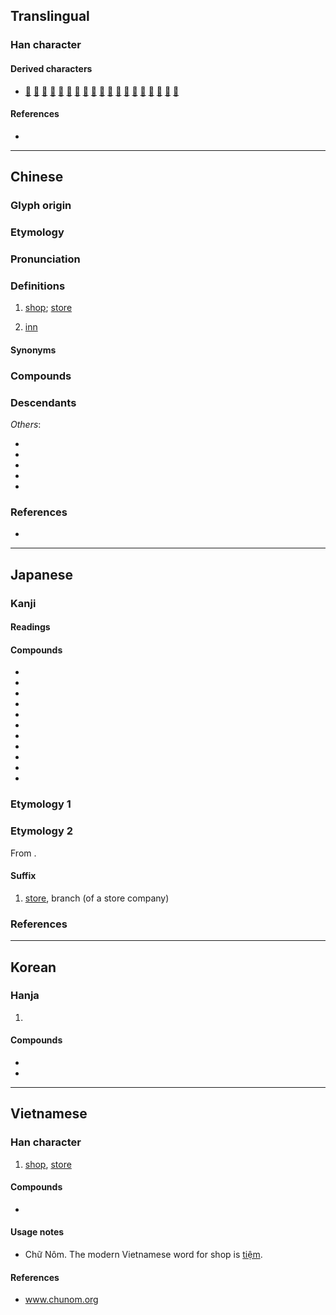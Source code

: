{{also|坫}}
{{character info}}
==Translingual==
{{stroke order|strokes=8}}

===Han character===
{{Han char|rn=53|rad=广|as=05|sn=8|four=00261|canj=IYR|ids=⿸广占}}

====Derived characters====
* [[𫢶]] [[惦]] [[掂]] [[𠶧]] [[𡌽]] [[𣷀]] [[𪦃]] [[𣈔]] [[𣈘]] [[𣎀]] [[𤉽]] [[𫁥]] [[𥯎]] [[𥺦]] [[𦁦]] [[𧍈]] [[䛸]] [[踮]] [[𩤎]]

====References====
* {{Han ref|kx=0344.110|dkj=09267|dj=0654.010|hdz=20876.060|uh=5E97|ud=24215|bh=A9B1|bd=43441}}

----

==Chinese==
{{zh-forms}}
{{zh-wp}}

===Glyph origin===
{{Han etym}}
{{Han compound|ls=psc|广|占|c1=s|c2=p|t1=lean-to}}

===Etymology===
{{rfe|zh}}

===Pronunciation===
{{zh-pron
|m=diàn
|m-s=dian4
|dg=дян3
|c=dim3
|c-t=iam1
|g=dien4
|h=pfs=tiam;gd=diam4
|j=die3
|mb=da̿ng
|md=dáing
|mn=ml,tp,kh,tn,tc,hc,lk,sx,yl,km,mg,sg:tiàm/xm:tàiⁿ/qz:tùiⁿ
|mn_note=Xiamen, Quanzhou: tiàm - literary; tàiⁿ/tùiⁿ - vernacular
|mn-t=diam3
|w=2ti
|x=dienn4
|mc=y
|oc=y
|ma=y
|cat=n
}}

===Definitions===
{{zh-hanzi}}

# [[shop]]; [[store]] {{zh-mw|m:家|m,mn:間}}
#: {{zh-x|上 禮拜 我 在 那 家 店 買 了 一 件 新 外套。|I got a new coat in that '''store''' last week.}}
#: {{zh-x|那 家 店 有 很 多 家具 可 供 挑選。|That '''store''' has a good selection of furniture.}}
# [[inn]] {{zh-mw|m:家}}
#: {{zh-x|客店|small hotel, inn}}
#: {{zh-x|旅店|small hotel, inn}}

====Synonyms====
{{zh-dial|商店}}

===Compounds===
{{zh-der|亭彩店|住店|倒店|夫妻店|五量店|店長|店面廣告|小店|情趣商店|店名|店頭|免稅商店|客店|店肆|咖啡店|店頭市場|店章|店面|店鋪|店都知|店東|店底|店小二|店家|店子|店夥|店員|店保|店主|平價商店|剃頭店|下店|專賣店|便利商店|周口店|大飯店|商旅店|商店|官店|學店|出店|加盟店|友誼商店|娼店|分店|招商店|板門店|熟切店|百貨店|新店溪|打火店|沒店三|新店|支店|禮品店|盤店|村居野店|燈火店|特約商店|直賣店|斗店|書店|正店|押店|旅店|理髮店|道店|電子店面|線上書店|裱褙店|紙紮店|總店|飯店回蔥|馬店|裁縫店|速食店|裱畫店|馬店買豬|連鎖商店|菸紙店|飯店|黑店|麵店|起火店|開店|賊店|薦頭店|零售店|郵購商店|老店|野店|酒店|雜貨店|量販店|討店|網路花店|連鎖店|褙裱店|關店|雞毛店|網路書店|青年商店|茅店|草橋店|腳店|茆店|店屋|藥店|煙店|楊店|殷店|草店|萬福店|卸甲店|七姑店|萬店|何店|郝店|吳店|李店|駱店|王子店|漿溪店|川店|圪壋店|三店|中心店|梅店|陳店|巡店|駐馬店|嚴店|棗店|田店|木子店|但店|店埡|太平店|唐店|劉店|馬家店|顧家店|王店|姚家店|衛店|季店|習家店|軍店|下新店|陡坡店|楊貴店|車家店|下辛店|曾店|胡金店|何陽店|鄭店|文具店|冊店|饅頭店|西卅店|雷家店|段店|陶店|陳化店|彭店|𥴊仔店:kám-á-tiàm;Min Nan}}

===Descendants===
{{CJKV||てん|점}}
''Others'':
* {{desc|pcc|diams|bor=1}}
* {{desc|sog|tym|bor=1}}
* {{desc|th|เตี๊ยม|bor=1}}
* {{desc|vi|tiệm|bor=1}}
* {{desc|za|diemq|bor=1}}

===References===
* {{thcwd|3836}}

{{zh-cat|Elementary}}

----

==Japanese==

===Kanji===
{{ja-kanji|grade=2|rs=广05}}

====Readings====
{{ja-readings
|goon=てん<てん<てむ
|kanon=てん<てん<てむ
|kun=みせ-, たな-
}}

====Compounds====
* {{ja-r|代%理%店|だい%り%てん}}
* {{ja-r|本%店|ほん%てん}}
* {{ja-r|百%貨%店|ひゃっ%か%てん}}
* {{ja-r|店%先|みせ%さき}}
* {{ja-r|支%店|し%てん}}
* {{ja-r|書%店|しょ%てん}}
* {{ja-r|店%子|たな%こ}}
* {{ja-r|店%員|てん%いん}}
* {{ja-r|店%内|てん%ない}}
* {{ja-r|店%舗|てん%ぽ}}
* {{ja-r|店%頭|てん%とう}}

===Etymology 1===
{{ja-kanjitab|みせ|yomi=k}}
{{ja-see|みせ}}

===Etymology 2===
{{ja-kanjitab|てん|yomi=o}}
From {{der|ja|ltc|-}} {{ltc-l|店}}.

====Suffix====
{{ja-pos|suffix|てん}}

# [[store]], branch (of a store company)

===References===
<references/>

----

==Korean==

===Hanja===
{{ko-hanja|가게|점}}

# {{hanja form of|점|[[store]]}}

====Compounds====
* {{ko-l|서점|書店}}
* {{ko-l|편의점|便宜店}}

----

==Vietnamese==

===Han character===
{{vi-readings|reading=điếm, đám, điệm, tiệm, đêm, xóm|rs=广05}}

# [[shop]], [[store]]

====Compounds====
* {{l|vi|店𫗒|tr=[[tiệm ăn]]}}

====Usage notes====
* Chữ Nôm. The modern Vietnamese word for shop is [[tiệm]].

====References====
* [http://www.chunom.org/pages/店 www.chunom.org]